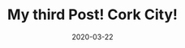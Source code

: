 ---
title: My third Post! Cork City!
slug: my-third-post
date: 2020-03-22
featureImage: cork.jpg
excerpt: Cork is the second largest city in Ireland, located in the south-west of Ireland, in the province of Munster. Following an extension to the city's boundary in 2019, its population is c. 210,000.
---